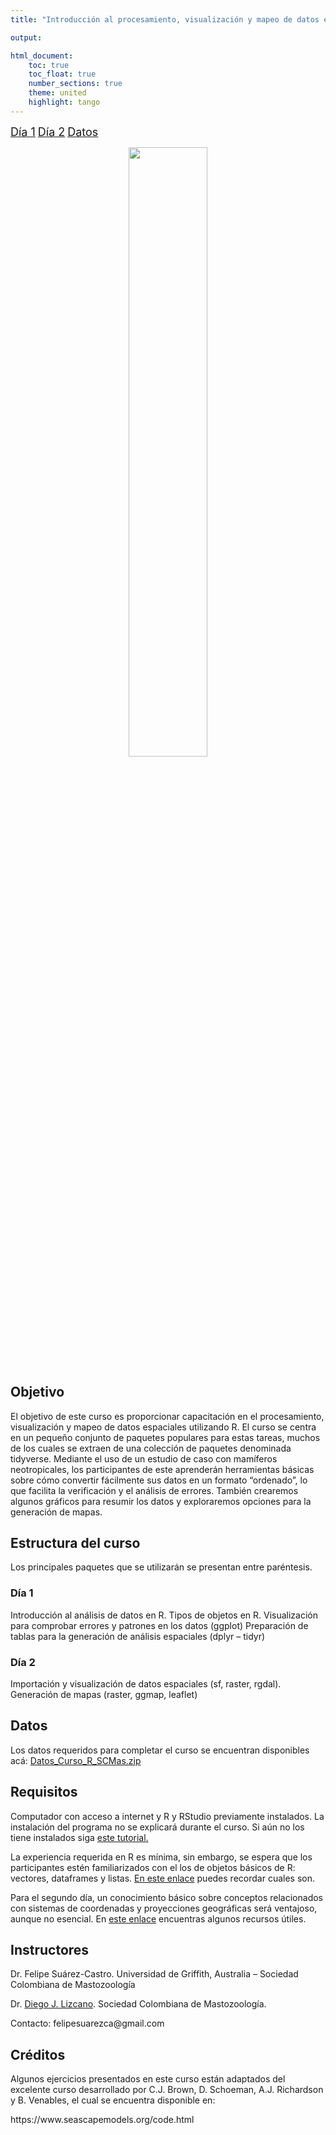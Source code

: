 ---
title: "Introducción al procesamiento, visualización y mapeo de datos espaciales en R"

output:

html_document:
    toc: true
    toc_float: true
    number_sections: true
    theme: united
    highlight: tango
---

<font size="4"><a href="R_curso_SCMas.html">Día 1</a></font>
<font size="4"><a href="R_curso_SCMas_dia2.html">Día 2</a></font>
<font size="4"><a href="Datos_Curso_R_SCMas.zip">Datos</a></font>

<center>
![](taller_R.png){width=50% height=50%}
</center>

## Objetivo

El objetivo de este curso es proporcionar capacitación en el procesamiento, visualización y mapeo de  datos espaciales utilizando R. El curso se centra en un pequeño conjunto de paquetes populares para  estas tareas, muchos de los cuales se extraen de una colección de paquetes denominada tidyverse.  Mediante  el  uso  de  un  estudio  de  caso  con  mamíferos  neotropicales,  los  participantes  de  este  aprenderán  herramientas  básicas  sobre  cómo  convertir  fácilmente  sus  datos  en  un  formato  "ordenado", lo que facilita la verificación y el análisis de errores. También crearemos algunos gráficos  para resumir los datos y exploraremos opciones para la generación de mapas. 

## Estructura del curso 
 
Los principales paquetes que se utilizarán se presentan entre paréntesis. 
 
### Día 1 #####
 
Introducción al análisis de datos en R. Tipos de objetos en R. 
Visualización para comprobar errores y patrones en los datos (ggplot) 
Preparación de tablas para la generación de análisis espaciales (dplyr – tidyr) 
 
### Día 2 #### 
 
Importación y visualización de datos espaciales (sf, raster, rgdal). 
Generación de mapas (raster, ggmap, leaflet) 


## Datos 

Los datos requeridos para completar el curso se encuentran disponibles acá: <a href="Datos_Curso_R_SCMas.zip">Datos_Curso_R_SCMas.zip</a>
 
## Requisitos
 
Computador con acceso a internet y R y RStudio previamente instalados. La instalación del programa no se explicará durante el curso. Si aún no los tiene instalados siga [este tutorial.](https://www.youtube.com/watch?v=bBkhJxutIPw)  
 
La experiencia requerida en R es mínima, sin embargo, se espera que los participantes estén familiarizados con el los de objetos básicos de R: vectores, dataframes y listas. [En este enlace](https://rpubs.com/joser/objetos) puedes recordar cuales son.  
 
Para el segundo día, un conocimiento básico sobre conceptos relacionados con sistemas de coordenadas y proyecciones geográficas será ventajoso, aunque no esencial. En [este enlace](https://docs.qgis.org/2.8/es/docs/gentle_gis_introduction/coordinate_reference_systems.html) encuentras algunos recursos útiles.    


## Instructores  
 
Dr. Felipe Suárez-Castro. Universidad de Griffith, Australia – Sociedad Colombiana de Mastozoología  

Dr. [Diego J. Lizcano](http://dlizcano.github.io/). Sociedad Colombiana de Mastozoología.

Contacto: felipesuarezca@gmail.com  

## Créditos

Algunos ejercicios presentados en este curso están adaptados del excelente curso desarrollado por C.J. Brown, D. Schoeman, A.J. Richardson y B. Venables, el cual se encuentra disponible en:

https://www.seascapemodels.org/code.html
